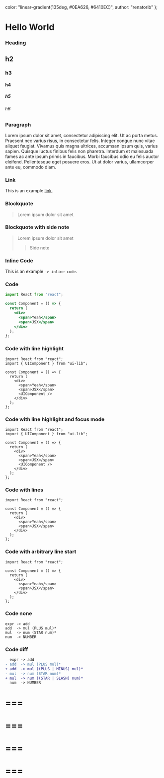   color: "linear-gradient(135deg, #0EA626, #6410EC)",
  author: "renatorib"
};

# Hello World

### Heading

## h2

### h3

#### h4

##### h5

###### h6

### Paragraph

Lorem ipsum dolor sit amet, consectetur adipiscing elit. Ut ac porta metus. Praesent nec varius risus, in consectetur felis. Integer congue nunc vitae aliquet feugiat. Vivamus quis magna ultrices, accumsan ipsum quis, varius sapien. Quisque luctus finibus felis non pharetra. Interdum et malesuada fames ac ante ipsum primis in faucibus. Morbi faucibus odio eu felis auctor eleifend. Pellentesque eget posuere eros. Ut at dolor varius, ullamcorper ante eu, commodo diam.

### Link

This is an example [link](/).

### Blockquote

> Lorem ipsum dolor sit amet

### Blockquote with side note

> Lorem ipsum dolor sit amet
>
> > Side note

### Inline Code

This is an example `-> inline code`.

### Code

```jsx
import React from "react";

const Component = () => {
  return (
    <div>
      <span>Yeah</span>
      <span>JSX</span>
    </div>
  );
};
```

### Code with line highlight

```jsx{2,9}
import React from "react";
import { UIComponent } from "ui-lib";

const Component = () => {
  return (
    <div>
      <span>Yeah</span>
      <span>JSX</span>
      <UIComponent />
    </div>
  );
};
```

### Code with line highlight and focus mode

```jsx{2,9}{focus}
import React from "react";
import { UIComponent } from "ui-lib";

const Component = () => {
  return (
    <div>
      <span>Yeah</span>
      <span>JSX</span>
      <UIComponent />
    </div>
  );
};
```

### Code with lines

```jsx{lines}
import React from "react";

const Component = () => {
  return (
    <div>
      <span>Yeah</span>
      <span>JSX</span>
    </div>
  );
};
```

### Code with arbitrary line start

```jsx{lines}{start:1067}
import React from "react";

const Component = () => {
  return (
    <div>
      <span>Yeah</span>
      <span>JSX</span>
    </div>
  );
};
```

### Code none

    expr -> add
    add  -> mul (PLUS mul)*
    mul  -> num (STAR num)*
    num  -> NUMBER

### Code diff

```diff
  expr -> add
- add  -> mul (PLUS mul)*
+ add  -> mul ((PLUS | MINUS) mul)*
- mul  -> num (STAR num)*
+ mul  -> num ((STAR | SLASH) num)*
  num  -> NUMBER
```

# ===

# ===

# ===

# ===
